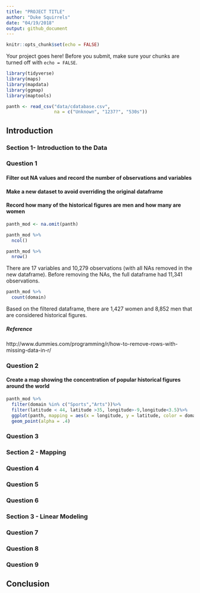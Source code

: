 ```yaml
---
title: "PROJECT TITLE"
author: "Duke Squirrels"
date: "04/19/2018"
output: github_document
---
```


```r
knitr::opts_chunk$set(echo = FALSE)
```

Your project goes here! Before you submit, make sure your chunks are turned off with `echo = FALSE`. 

```r
library(tidyverse)
library(maps)
library(mapdata)
library(ggmap)
library(maptools)
```

```r
panth <- read_csv("data/cdatabase.csv",
                  na = c("Unknown", "1237?", "530s"))
```

## Introduction

### Section 1- Introduction to the Data

### Question 1

#### Filter out NA values and record the number of observations and variables 
#### Make a new dataset to avoid overriding the original dataframe
#### Record how many of the historical figures are men and how many are women

```r
panth_mod <- na.omit(panth)

panth_mod %>%
  ncol()

panth_mod %>%
  nrow()
```

There are 17 variables and 10,279 observations (with all NAs removed in the new dataframe). Before removing the NAs, the full dataframe had 11,341 observations.

```r
panth_mod %>%
  count(domain)
```

Based on the filtered dataframe, there are 1,427 women and 8,852 men that are considered historical figures. 

##### Reference

http://www.dummies.com/programming/r/how-to-remove-rows-with-missing-data-in-r/

### Question 2

#### Create a map showing the concentration of popular historical figures around the world

```r
panth_mod %>%
  filter(domain %in% c("Sports","Arts"))%>%
  filter(latitude < 44, latitude >35, longitude>-9,longitude<3.5)%>%
  ggplot(panth, mapping = aes(x = longitude, y = latitude, color = domain)) +
  geom_point(alpha = .4)
```

### Question 3

### Section 2 - Mapping

### Question 4

### Question 5

### Question 6

### Section 3 - Linear Modeling

### Question 7

### Question 8

### Question 9

## Conclusion
